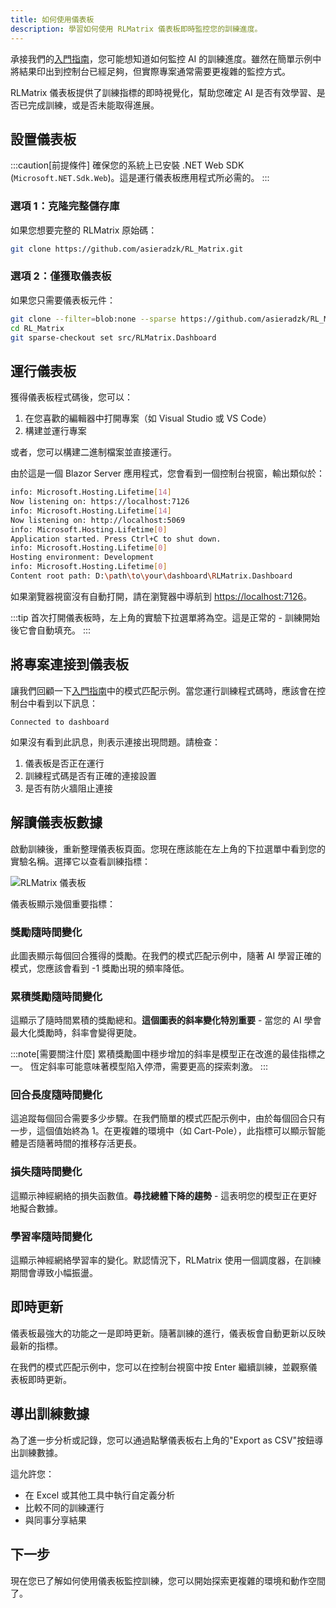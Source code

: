 ```yaml
---
title: 如何使用儀表板
description: 學習如何使用 RLMatrix 儀表板即時監控您的訓練進度。
---
```




承接我們的[入門指南](/beginner/gettingstarted/)，您可能想知道如何監控 AI 的訓練進度。雖然在簡單示例中將結果印出到控制台已經足夠，但實際專案通常需要更複雜的監控方式。

RLMatrix 儀表板提供了訓練指標的即時視覺化，幫助您確定 AI 是否有效學習、是否已完成訓練，或是否未能取得進展。

## 設置儀表板

:::caution[前提條件]
確保您的系統上已安裝 .NET Web SDK (`Microsoft.NET.Sdk.Web`)。這是運行儀表板應用程式所必需的。
:::

### 選項 1：克隆完整儲存庫

如果您想要完整的 RLMatrix 原始碼：

```bash title="克隆完整的 RLMatrix 儲存庫"
git clone https://github.com/asieradzk/RL_Matrix.git
```

### 選項 2：僅獲取儀表板

如果您只需要儀表板元件：

```bash title="使用 Git sparse-checkout 只克隆儀表板"
git clone --filter=blob:none --sparse https://github.com/asieradzk/RL_Matrix.git
cd RL_Matrix
git sparse-checkout set src/RLMatrix.Dashboard
```

## 運行儀表板

獲得儀表板程式碼後，您可以：

1. 在您喜歡的編輯器中打開專案（如 Visual Studio 或 VS Code）
2. 構建並運行專案

或者，您可以構建二進制檔案並直接運行。

由於這是一個 Blazor Server 應用程式，您會看到一個控制台視窗，輸出類似於：

```bash title="儀表板控制台輸出"
info: Microsoft.Hosting.Lifetime[14]
Now listening on: https://localhost:7126
info: Microsoft.Hosting.Lifetime[14]
Now listening on: http://localhost:5069
info: Microsoft.Hosting.Lifetime[0]
Application started. Press Ctrl+C to shut down.
info: Microsoft.Hosting.Lifetime[0]
Hosting environment: Development
info: Microsoft.Hosting.Lifetime[0]
Content root path: D:\path\to\your\dashboard\RLMatrix.Dashboard
```

如果瀏覽器視窗沒有自動打開，請在瀏覽器中導航到 [https://localhost:7126](https://localhost:7126)。

:::tip
首次打開儀表板時，左上角的實驗下拉選單將為空。這是正常的 - 訓練開始後它會自動填充。
:::

## 將專案連接到儀表板

讓我們回顧一下[入門指南](/beginner/gettingstarted/)中的模式匹配示例。當您運行訓練程式碼時，應該會在控制台中看到以下訊息：

```
Connected to dashboard
```

如果沒有看到此訊息，則表示連接出現問題。請檢查：
1. 儀表板是否正在運行
2. 訓練程式碼是否有正確的連接設置
3. 是否有防火牆阻止連接

## 解讀儀表板數據

啟動訓練後，重新整理儀表板頁面。您現在應該能在左上角的下拉選單中看到您的實驗名稱。選擇它以查看訓練指標：

![RLMatrix 儀表板](/images/dashboard/dashboard.png)

儀表板顯示幾個重要指標：

### 獎勵隨時間變化
此圖表顯示每個回合獲得的獎勵。在我們的模式匹配示例中，隨著 AI 學習正確的模式，您應該會看到 -1 獎勵出現的頻率降低。

### 累積獎勵隨時間變化
這顯示了隨時間累積的獎勵總和。**這個圖表的斜率變化特別重要** - 當您的 AI 學會最大化獎勵時，斜率會變得更陡。

:::note[需要關注什麼]
累積獎勵圖中穩步增加的斜率是模型正在改進的最佳指標之一。
恆定斜率可能意味著模型陷入停滯，需要更高的探索刺激。
:::

### 回合長度隨時間變化
這追蹤每個回合需要多少步驟。在我們簡單的模式匹配示例中，由於每個回合只有一步，這個值始終為 1。在更複雜的環境中（如 Cart-Pole），此指標可以顯示智能體是否隨著時間的推移存活更長。

### 損失隨時間變化
這顯示神經網絡的損失函數值。**尋找總體下降的趨勢** - 這表明您的模型正在更好地擬合數據。

### 學習率隨時間變化
這顯示神經網絡學習率的變化。默認情況下，RLMatrix 使用一個調度器，在訓練期間會導致小幅振盪。

## 即時更新

儀表板最強大的功能之一是即時更新。隨著訓練的進行，儀表板會自動更新以反映最新的指標。

在我們的模式匹配示例中，您可以在控制台視窗中按 Enter 繼續訓練，並觀察儀表板即時更新。

## 導出訓練數據

為了進一步分析或記錄，您可以通過點擊儀表板右上角的"Export as CSV"按鈕導出訓練數據。

這允許您：
- 在 Excel 或其他工具中執行自定義分析
- 比較不同的訓練運行
- 與同事分享結果

## 下一步

現在您已了解如何使用儀表板監控訓練，您可以開始探索更複雜的環境和動作空間了。

<LinkCard
    title="使用連續動作"
    description="學習如何訓練具有連續動作空間的智能體，以解決更真實的控制問題。"
    href="/beginner/continuousactions/"
/>
